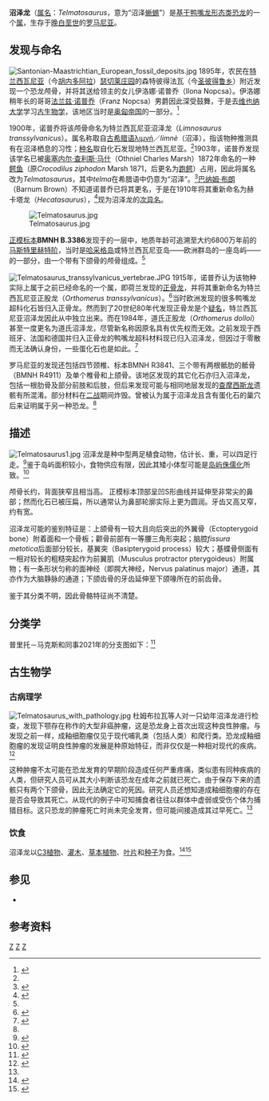 {{Automatic Taxobox
| taxon = Telmatosaurus
| fossil_range = [[马斯特里赫特阶|马斯特里赫特阶]]，{{fossil range|70|66}}
| image = Telmatosaurus sketch v2.jpg
| image_caption = 复原图
| authority = [[弗朗茨·诺普札·冯·法西欧-锡尔瓦什|Nopcsa]], 1903
| type_species = '''特兰西瓦尼亚沼泽龙<br>''Telmatosaurus transylvanicus'''''
| type_species_authority = Nopcsa, 1903 
}}

'''沼泽龙'''（[[属名|属名]]：''Telmatosaurus''，意为“沼泽[[蜥蜴|蜥蜴]]”）是[[基群|基干]][[鸭嘴龙形态类|鸭嘴龙形态类]][[恐龙|恐龙]]的一个[[属|属]]，生存于[[晚白垩世|晚白垩世]]的[[罗马尼亚|罗马尼亚]]。

==发现与命名==
[[File:Santonian-Maastrichtian_European_fossil_deposits.jpg|left]]
1895年，农民在[[特兰西瓦尼亚|特兰西瓦尼亚]]{{le|胡内雅德县|Hunyad County}}（今[[胡内多阿拉|胡内多阿拉]]）[[瑟切莱|瑟切莱]][[庄园|庄园]]的森特彼得法瓦（今[[圣彼得鲁乡|圣彼得鲁乡]]）附近发现一个恐龙颅骨，并将其送给领主的女儿伊洛娜·诺普乔（Ilona Nopcsa）。伊洛娜稍年长的哥哥[[弗朗茨·诺普札·冯·法西欧-锡尔瓦什|法兰兹·诺普乔]]（Franz Nopcsa）男爵因此深受鼓舞，于是去[[维也纳大学|维也纳大学]]学习[[古生物学|古生物学]]，该地区当时是[[奥匈帝国|奥匈帝国]]的一部分。<ref name="nopsca1900">{{Cite journal |last=Nopcsa |first=F. |year=1900 |title=Dinosaurierreste aus Siebenbürgen (Schädel von ''Limnosaurus transsylvanicus'' nov. gen. et spec.) |journal=Denkschriften der Kaiserlichen Akademie der Wissenschaften. Mathematisch-Naturwissenschaftliche Classe |volume=68 |pages=555–591}}</ref>

1900年，诺普乔将该颅骨命名为特兰西瓦尼亚沼泽龙（''Limnosaurus transsylvanicus''）。属名称取自[[古希腊语|古希腊语]]λιμνή／''limnè''（沼泽），指该物种推测具有在沼泽栖息的习性；[[种名|种名]]取自化石发现地特兰西瓦尼亚。<ref name="nopsca1900"/>1903年，诺普乔发现该学名已被[[奥塞内尔·查利斯·马什|奥塞内尔·查利斯·马什]]（Othniel Charles Marsh）1872年命名的一种[[鳄鱼|鳄鱼]]（原''Crocodilus ziphodon'' Marsh 1871，后更名为[[跑鳄|跑鳄]]）占用，因此将属名改为''Telmatosaurus''，其中''telma''在希腊语中仍意为“沼泽”。<ref>{{Cite journal |last=Nopcsa |first=F. |year=1903 |title=''Telmatosaurus'', new name for the dinosaur ''Limnosaurus'' |journal=Geological Magazine |volume=10 |pages=94–95}}</ref>[[巴纳姆·布朗|巴纳姆·布朗]]（Barnum Brown）不知道诺普乔已将其更名，于是在1910年将其重新命名为赫卡塔龙（''Hecatasaurus''），<ref>{{Cite journal |last=Brown |first=B. |year=1910 |title=The Cretaceous Ojo Alamo beds of New Mexico with description of the new dinosaur genus ''Kritosaurus'' |journal=Bulletin of the American Museum of Natural History |volume=28 |issue=24 |pages=267–274}}</ref>现为沼泽龙的[[次异名|次异名]]。

[[File:Telmatosaurus.jpg|thumb]]

[[正模标本|正模标本]]'''BMNH B.3386'''发现于{{le|哈采格盆地|Haţeg Basin}}{{le|圣彼得鲁组|Sânpetru Formation}}的一层中，地质年龄可追溯至大约6800万年前的[[马斯特里赫特阶|马斯特里赫特阶]]，当时是[[哈采格岛|哈采格岛]]或特兰西瓦尼亚岛――欧洲群岛的一座岛屿――的一部分，由一个带有下颌骨的颅骨组成。<ref name="nopsca1900"/>

[[File:Telmatosaurus_transsylvanicus_vertebrae.JPG|left]]
1915年，诺普乔认为该物种实际上属于之前已经命名的一个属，即荷兰发现的[[正骨龙|正骨龙]]，并将其重新命名为特兰西瓦尼亚正股龙（''Orthomerus transsylvanicus''）。<ref>{{Cite journal| last=Nopcsa |first=F. |year=1915 |title=Die dinosaurier der Siebenbürgischen landesteile Ungarns |journal=Mitteilungen aus dem Jahrbuche der Königlich-Ungarischen Geologischen Reichsanstalt |volume=23 |pages=1–24}}</ref>当时欧洲发现的很多鸭嘴龙超科化石皆归入正骨龙。然而到了20世纪80年代发现正骨龙是个[[疑名|疑名]]，特兰西瓦尼亚沼泽龙因此从中独立出来。而在1984年，道氏正股龙（''Orthomerus dolloi''）甚至一度更名为道氏沼泽龙，尽管新名称因原名具有优先权而无效。之前发现于西班牙、法国和德国并归入正骨龙的鸭嘴龙超科材料现已归入沼泽龙，但因过于零散而无法确认身份，一些蛋化石也是如此。<ref name="dallavecchia2006">{{Cite journal |first=F. M. |last=Dalla Vecchia |year=2006 |title=''Telmatosaurus'' and the other hadrosaurids of the Cretaceous European Archipelago. An overview |journal=Natura Nascosta |volume=32 |pages=1–55}}</ref>

罗马尼亚的发现还包括四节颈椎、标本BMNH R3841、三个带有两根骶肋的骶骨（BMNH R4911）及单个椎骨和上颌骨。该地区发现的其它化石亦归入沼泽龙，包括一根肋骨及部分前肢和后肢，但后来发现可能与相同地层发现的[[查摩西斯龙|查摩西斯龙]]遗骸有所混淆。部分材料在[[二战|二战]]期间炸毁。曾被认为属于沼泽龙且含有蛋化石的巢穴后来证明属于另一种恐龙。<ref name="dallavecchia2006"/>

==描述==
[[File:Telmatosaurus1.jpg|thumb]]
沼泽龙是种中型两足植食动物，估计长{{cvt|5|m}}、重{{cvt|0.5|t}}，可以四足行走。<ref>{{Cite journal |author=David S. Weishampel |author2=Dan Grigorescu |author3=David B. Norman |title=The Dinosaurs of Transylvania |journal=National Geographic Research and Exploration |year=1991 |volume=7 |issue=2 |pages=196–215}}</ref>鉴于岛屿面积较小，食物供应有限，因此其矮小体型可能是[[岛屿侏儒化|岛屿侏儒化]]所致。<ref>{{cite web |url=http://www.smithsonianmag.com/science-nature/the-dwarf-dinosaurs-of-hateg-island-70517504/?no-ist |title=The Dwarf Dinosaurs of Haţeg Island |author=Brian Switek. |work=Smithsonian |date=May 7, 2010 |accessdate=2014-06-01 |archive-date=2014-06-05 |archive-url=https://web.archive.org/web/20140605052853/http://www.smithsonianmag.com/science-nature/the-dwarf-dinosaurs-of-hateg-island-70517504/?no-ist |dead-url=no }}</ref>

颅骨长约{{cvt|40|cm}}，背面狭窄且相当高​​。 正模标本顶部呈凹S形曲线并延伸至非常尖的鼻部；然而化石已被压扁，所以通常认为鼻部轮廓实际上更为圆润。牙齿又高又窄，约有{{cvt|4|mm}}宽。

沼泽龙可能的鉴别特征是：上颌骨有一较大且向后突出的外翼骨（Ectopterygoid bone）附着面和一个骨板；颧骨前部有一等腰三角形突起；脑腔''fissura metotica''后面部分较长，基翼突（Basipterygoid process）较大；基蝶骨侧面有一相对较长的粗糙突起作为前翼肌（Musculus protractor pterygoideus）附属物；有一条形状匀称的面神经（即腭大神经，Nervus palatinus major）通道，其亦作为大脑静脉的通道；下颌齿骨的牙齿延伸至下颌喙所在的前齿骨。

鉴于其分类不明，因此骨骼特征尚不清楚。

==分类学==
普里托－马克斯和同事2021年的分支图如下：<ref name=Fylax>{{Cite journal|last=Prieto-Márquez|first=Albert|last2=Carrera Farias|first2=Miguel|date=2021|title=A new late-surviving early diverging Ibero-Armorican duck-billed dinosaur and the role of the Late Cretaceous European Archipelago in hadrosauroid biogeography|url=http://www.app.pan.pl/article/item/app008212020.html|journal=Acta Palaeontologica Polonica|volume=66|doi=10.4202/app.00821.2020}}</ref>

{{clade| style=font-size:100%; line-height:100%
|label1=[[鴨嘴龍形態類|鴨嘴龍形態類]] Hadrosauromorpha
|1={{clade
 |1={{clade
  |1=[[黑亞瓦提龍|黑亞瓦提龍]] ''Jeyawati''
  |2={{clade
   |1=[[原賴氏龍|原賴氏龍]] ''Eolambia''
   |2=[[始鴨嘴龍|始鴨嘴龍]] ''Protohadros'' }} }}
 |2={{clade
  |1=[[譚氏龍屬|譚氏龍屬]] ''Tanius''
  |2={{clade
   |1=[[巴克龍|巴克龍]] ''Bactrosaurus''
   |2={{clade
    |1=[[計氏龍|計氏龍]] ''Gilmoreosaurus''
    |2={{clade
     |1={{clade
      |1=[[冠長鼻龍|冠長鼻龍]] ''Lophorhothon''
      |2={{clade
       |1=[[鴨頜龍|鴨頜龍]] ''Penelopognathus''
       |2='''沼澤龍 ''Telmatosaurus''''' }} }}
     |2={{clade
      |1=[[破碎龍|破碎龍]] ''Claosaurus''
      |2={{clade
       |1={{clade
        |1=[[戍衛龍|戍衛龍]] ''Fylax''
        |2=[[特提斯鴨嘴龍|特提斯鴨嘴龍]] ''Tethyshadros'' }}
       |2={{clade
        |1=[[近鴨嘴龍|近鴨嘴龍]] ''Plesiohadros''
        |2={{clade
         |1=[[始糙齒龍|始糙齒龍]] ''Eotrachodon''
         |2=[[鴨嘴龍科|鴨嘴龍科]] Hadrosauridae }} }} }} }} }} }} }} }}
}} }}

==古生物学==
===古病理学===
[[File:Telmatosaurus_with_pathology.jpg|thumb]] 
杜姆布拉瓦等人对一只幼年沼泽龙进行检查，发现下颚存在称作{{le|成釉细胞瘤|Ameloblastoma}}的大型非癌肿瘤，这是恐龙身上首次出现这种良性肿瘤。与发现之前一样，成釉细胞瘤仅见于现代哺乳类（包括人类）和爬行类。恐龙成釉细胞瘤的发现证明良性肿瘤的发展是种原始特征，而非仅仅是一种相对现代的疾病。<ref name="dumbravaetal2016">{{Cite journal |last=Dumbravă |first=M.D. |last2=Rothschild |first2=B.M. |last3=Weishampel |first3=D.B. |last4=Csiki-Sava |first4=Z. |last5=Andrei |first5=R.A. |last6=Acheson |first6=K.A. |last7=Codrea |first7=V.A. |year=2016 |title=A dinosaurian facial deformity and the first occurrence of ameloblastoma in the fossil record |journal=Scientific reports |volume=6 |doi=10.1038/srep29271}}</ref>

这种肿瘤不太可能在恐龙发育的早期阶段造成任何严重疼痛，类似患有同种疾病的人类，但研究人员可从其大小判断该恐龙在成年之前就已死亡。由于保存下来的遗骸只有两个下颌骨，因此无法确定它的死因。研究人员还想知道成釉细胞瘤的存在是否会导致其死亡。从现代的例子中可知捕食者往往以群体中虚弱或受伤个体为捕猎目标。这只恐龙的肿瘤死亡时尚未完全发育，但可能间接造成其过早死亡。<ref name=dumbravaetal2016/>

===饮食===

沼泽龙以[[C3类二氧化碳固定|C3植物]]、[[灌木|灌木]]、[[草本植物|草本植物]]、[[叶片|叶片]]和[[种子|种子]]为食。<ref>{{cite journal |last1=Grigorescu |first1=D. |last2=BojaV |first2=A.-V. |last3=Klaik |first3=L. |title=Preliminary data on dinosaurs habitat during the Upper Maastrichtian, Hateg Basin, Romania |journal=IAEA-Cn |date=2001 |volume=80 |pages=450–451 |url=https://www.osti.gov/etdeweb/servlets/purl/20328881}}</ref><ref>{{cite book |last1=Weishampel |first1=David B. |last2=Jianu |first2=Coralia-Maria |title=Transylvanian Dinosaurs |date=2011 |publisher=Johns Hopkins University Press |isbn=9781421403502 |page=189 }}</ref>

== 参见 ==
{{commons category|Telmatosaurus}}
{{Wikispecies|Telmatosaurus}}
* {{le|鸭嘴龙类研究历史|Timeline of hadrosaur research}}
== 参考资料 ==
{{鳥腳亞目|H.}}
{{Taxonbar|from=Q133856}}

[[Category:歐洲恐龍|Z]]
[[Category:上白堊紀恐龍|Z]]
[[Category:鴨嘴龍超科|Z]]